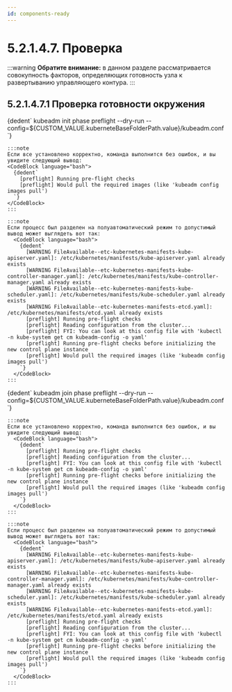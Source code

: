 ```yaml
---
id: components-ready
---
```




# 5.2.1.4.7. Проверка
:::warning
**Обратите внимание:** в данном разделе рассматривается совокупность факторов, определяющих готовность узла к развертыванию управляющего контура.
:::


## 5.2.1.4.7.1 Проверка готовности окружения


<Tabs groupId="current-master">
  <TabItem value='Init'>
    <CodeBlock language="bash">
      {dedent`
        kubeadm init phase preflight --dry-run --config=${CUSTOM_VALUE.kuberneteBaseFolderPath.value}/kubeadm.conf
      `}
    </CodeBlock>

    :::note
    Если все установлено корректно, команда выполнится без ошибок, и вы увидите следующий вывод:
    <CodeBlock language="bash">
      {dedent`
        [preflight] Running pre-flight checks
        [preflight] Would pull the required images (like 'kubeadm config images pull')
      `}
    </CodeBlock>
    :::

    :::note
    Если процесс был разделен на полуавтоматический режим то допустимый вывод может выглядеть вот так:
      <CodeBlock language="bash">
        {dedent`
          [WARNING FileAvailable--etc-kubernetes-manifests-kube-apiserver.yaml]: /etc/kubernetes/manifests/kube-apiserver.yaml already exists
          [WARNING FileAvailable--etc-kubernetes-manifests-kube-controller-manager.yaml]: /etc/kubernetes/manifests/kube-controller-manager.yaml already exists
          [WARNING FileAvailable--etc-kubernetes-manifests-kube-scheduler.yaml]: /etc/kubernetes/manifests/kube-scheduler.yaml already exists
          [WARNING FileAvailable--etc-kubernetes-manifests-etcd.yaml]: /etc/kubernetes/manifests/etcd.yaml already exists
          [preflight] Running pre-flight checks
          [preflight] Reading configuration from the cluster...
          [preflight] FYI: You can look at this config file with 'kubectl -n kube-system get cm kubeadm-config -o yaml'
          [preflight] Running pre-flight checks before initializing the new control plane instance
          [preflight] Would pull the required images (like 'kubeadm config images pull')
        `}
      </CodeBlock>
    :::

  </TabItem>


  <TabItem value='Join'>
    <CodeBlock language="bash">
      {dedent`
        kubeadm join phase preflight --dry-run --config=${CUSTOM_VALUE.kuberneteBaseFolderPath.value}/kubeadm.conf
      `}
    </CodeBlock>

    :::note
    Если все установлено корректно, команда выполнится без ошибок, и вы увидите следующий вывод:
      <CodeBlock language="bash">
        {dedent`
          [preflight] Running pre-flight checks
          [preflight] Reading configuration from the cluster...
          [preflight] FYI: You can look at this config file with 'kubectl -n kube-system get cm kubeadm-config -o yaml'
          [preflight] Running pre-flight checks before initializing the new control plane instance
          [preflight] Would pull the required images (like 'kubeadm config images pull')
        `}
      </CodeBlock>
    :::

    :::note
    Если процесс был разделен на полуавтоматический режим то допустимый вывод может выглядеть вот так:
      <CodeBlock language="bash">
        {dedent`
          [WARNING FileAvailable--etc-kubernetes-manifests-kube-apiserver.yaml]: /etc/kubernetes/manifests/kube-apiserver.yaml already exists
          [WARNING FileAvailable--etc-kubernetes-manifests-kube-controller-manager.yaml]: /etc/kubernetes/manifests/kube-controller-manager.yaml already exists
          [WARNING FileAvailable--etc-kubernetes-manifests-kube-scheduler.yaml]: /etc/kubernetes/manifests/kube-scheduler.yaml already exists
          [WARNING FileAvailable--etc-kubernetes-manifests-etcd.yaml]: /etc/kubernetes/manifests/etcd.yaml already exists
          [preflight] Running pre-flight checks
          [preflight] Reading configuration from the cluster...
          [preflight] FYI: You can look at this config file with 'kubectl -n kube-system get cm kubeadm-config -o yaml'
          [preflight] Running pre-flight checks before initializing the new control plane instance
          [preflight] Would pull the required images (like 'kubeadm config images pull')
        `}
      </CodeBlock>
    :::


  </TabItem>
</Tabs>


